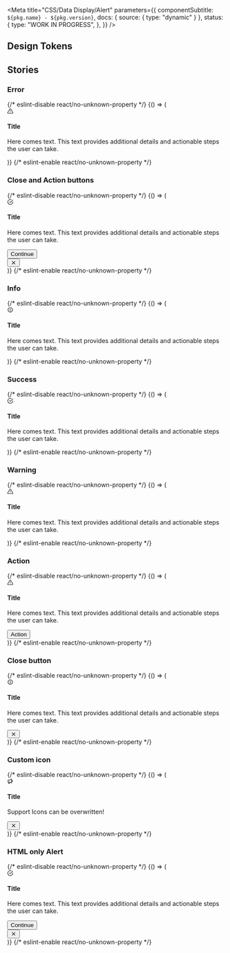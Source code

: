 

<Meta
  title="CSS/Data Display/Alert"
  parameters={{
    componentSubtitle: `${pkg.name} - ${pkg.version}`,
    docs: { source: { type: "dynamic" } },
    status: {
      type: "WORK IN PROGRESS",
    },
  }}
/>

<Description markdown={readme} />

## Design Tokens

<DesignTokenDocBlock categoryName="Alert" viewType="table" />

## Stories

### Error

<Canvas>
  {/* eslint-disable react/no-unknown-property */}
  <Story name="Error">
    {() => (
      <div class={"denhaag-alert denhaag-alert--error"}>
        <div class={"denhaag-alert__main-content"}>
          <div class={"denhaag-alert__icon"}>
            <svg
              width="1em"
              height="1em"
              viewBox="0 0 24 24"
              xmlns="http://www.w3.org/2000/svg"
              class="denhaag-icon"
              focusable="false"
              aria-hidden="true"
              shape-rendering="auto"
            >
              <g stroke="currentColor" fill="none" stroke-width="2" stroke-linecap="round" stroke-linejoin="round">
                <path d="M10.29 3.86L1.82 18a2 2 0 001.71 3h16.94a2 2 0 001.71-3L13.71 3.86a2 2 0 00-3.42 0v0zM12 17h.01M12 9v4"></path>
              </g>
            </svg>
          </div>
          <div class={"denhaag-alert__content"}>
            <h4 class={"utrecht-heading-4"}>Title</h4>
            <p class={"utrecht-paragraph"}>
              Here comes text. This text provides additional details and actionable steps the user can take.
            </p>
          </div>
        </div>
      </div>
    )}
  </Story>
  {/* eslint-enable react/no-unknown-property */}
</Canvas>

### Close and Action buttons

<Canvas>
  {/* eslint-disable react/no-unknown-property */}
  <Story name="Close and Action buttons">
    {() => (
      <div class={"denhaag-alert denhaag-alert--success"}>
        <div class={"denhaag-alert__main-content"}>
          <div class={"denhaag-alert__icon"}>
            <svg
              width="1em"
              height="1em"
              viewBox="0 0 24 24"
              xmlns="http://www.w3.org/2000/svg"
              class="denhaag-icon"
              focusable="false"
              aria-hidden="true"
              shape-rendering="auto"
            >
              <path
                d="M22 11.08V12a10 10 0 11-5.93-9.14"
                stroke="currentColor"
                fill="none"
                stroke-width="2"
                stroke-linecap="round"
                stroke-linejoin="round"
              ></path>
              <path
                d="M22 4L12 14.01l-3-3"
                stroke="currentColor"
                fill="none"
                stroke-width="2"
                stroke-linecap="round"
                stroke-linejoin="round"
              ></path>
            </svg>
          </div>
          <div class={"denhaag-alert__content"}>
            <h4 class={"utrecht-heading-4"}>Title</h4>
            <p class={"utrecht-paragraph"}>
              Here comes text. This text provides additional details and actionable steps the user can take.
            </p>
            <button class={"denhaag-button"} type="button">
              <span class={"denhaag-button__label"}>Continue</span>
            </button>
          </div>
        </div>
        <div class={"denhaag-alert__close"}>
          <button class={"denhaag-icon-button"} tabindex="0" type="button" aria-label="Close">
            <span>
              <svg
                width="1em"
                height="1em"
                viewBox="0 0 24 24"
                fill="none"
                xmlns="http://www.w3.org/2000/svg"
                class="MuiSvgIcon-root denhaag-icon"
                focusable="false"
                aria-hidden="true"
                shape-rendering="auto"
              >
                <path
                  d="M5.293 5.293a1 1 0 011.414 0L12 10.586l5.293-5.293a1 1 0 111.414 1.414L13.414 12l5.293 5.293a1 1 0 01-1.414 1.414L12 13.414l-5.293 5.293a1 1 0 01-1.414-1.414L10.586 12 5.293 6.707a1 1 0 010-1.414z"
                  fill="currentColor"
                ></path>
              </svg>
            </span>
          </button>
        </div>
      </div>
    )}
  </Story>
  {/* eslint-enable react/no-unknown-property */}
</Canvas>

### Info

<Canvas>
  {/* eslint-disable react/no-unknown-property */}
  <Story name="Info">
    {() => (
      <div class={"denhaag-alert denhaag-alert--info"}>
        <div class={"denhaag-alert__main-content"}>
          <div class={"denhaag-alert__icon"}>
            <svg
              width="1em"
              height="1em"
              viewBox="0 0 24 24"
              fill="none"
              xmlns="http://www.w3.org/2000/svg"
              class="denhaag-icon"
              focusable="false"
              aria-hidden="true"
              shape-rendering="auto"
            >
              <path
                d="M12 4a8 8 0 100 16 8 8 0 000-16zM2 12C2 6.477 6.477 2 12 2s10 4.477 10 10-4.477 10-10 10S2 17.523 2 12z"
                fill="currentColor"
              ></path>
              <path
                d="M12 10a1 1 0 011 1v6a1 1 0 11-2 0v-6a1 1 0 011-1zM13.5 7.5a1.5 1.5 0 11-3 0 1.5 1.5 0 013 0z"
                fill="currentColor"
              ></path>
            </svg>
          </div>
          <div class={"denhaag-alert__content"}>
            <h4 class={"utrecht-heading-4"}>Title</h4>
            <p class={"utrecht-paragraph"}>
              Here comes text. This text provides additional details and actionable steps the user can take.
            </p>
          </div>
        </div>
      </div>
    )}
  </Story>
  {/* eslint-enable react/no-unknown-property */}
</Canvas>

### Success

<Canvas>
  {/* eslint-disable react/no-unknown-property */}
  <Story name="Success">
    {() => (
      <div class={"denhaag-alert denhaag-alert--success"}>
        <div class={"denhaag-alert__main-content"}>
          <div class={"denhaag-alert__icon"}>
            <svg
              width="1em"
              height="1em"
              viewBox="0 0 24 24"
              xmlns="http://www.w3.org/2000/svg"
              class="denhaag-icon"
              focusable="false"
              aria-hidden="true"
              shape-rendering="auto"
            >
              <path
                d="M22 11.08V12a10 10 0 11-5.93-9.14"
                stroke="currentColor"
                fill="none"
                stroke-width="2"
                stroke-linecap="round"
                stroke-linejoin="round"
              ></path>
              <path
                d="M22 4L12 14.01l-3-3"
                stroke="currentColor"
                fill="none"
                stroke-width="2"
                stroke-linecap="round"
                stroke-linejoin="round"
              ></path>
            </svg>
          </div>
          <div class={"denhaag-alert__content"}>
            <h4 class={"utrecht-heading-4"}>Title</h4>
            <p class={"utrecht-paragraph"}>
              Here comes text. This text provides additional details and actionable steps the user can take.
            </p>
          </div>
        </div>
      </div>
    )}
  </Story>
  {/* eslint-enable react/no-unknown-property */}
</Canvas>

### Warning

<Canvas>
  {/* eslint-disable react/no-unknown-property */}
  <Story name="Warning">
    {() => (
      <div class={"denhaag-alert denhaag-alert--warning"}>
        <div class={"denhaag-alert__main-content"}>
          <div class={"denhaag-alert__icon"}>
            <svg
              width="1em"
              height="1em"
              viewBox="0 0 24 24"
              xmlns="http://www.w3.org/2000/svg"
              class="denhaag-icon"
              focusable="false"
              aria-hidden="true"
              shape-rendering="auto"
            >
              <g stroke="currentColor" fill="none" stroke-width="2" stroke-linecap="round" stroke-linejoin="round">
                <path d="M10.29 3.86L1.82 18a2 2 0 001.71 3h16.94a2 2 0 001.71-3L13.71 3.86a2 2 0 00-3.42 0v0zM12 17h.01M12 9v4"></path>
              </g>
            </svg>
          </div>
          <div class={"denhaag-alert__content"}>
            <h4 class={"utrecht-heading-4"}>Title</h4>
            <p class={"utrecht-paragraph"}>
              Here comes text. This text provides additional details and actionable steps the user can take.
            </p>
          </div>
        </div>
      </div>
    )}
  </Story>
  {/* eslint-enable react/no-unknown-property */}
</Canvas>

### Action

<Canvas>
  {/* eslint-disable react/no-unknown-property */}
  <Story name="Warning with Action">
    {() => (
      <div class={"denhaag-alert denhaag-alert--warning"}>
        <div class={"denhaag-alert__main-content"}>
          <div class={"denhaag-alert__icon"}>
            <svg
              width="1em"
              height="1em"
              viewBox="0 0 24 24"
              xmlns="http://www.w3.org/2000/svg"
              class="denhaag-icon"
              focusable="false"
              aria-hidden="true"
              shape-rendering="auto"
            >
              <g stroke="currentColor" fill="none" stroke-width="2" stroke-linecap="round" stroke-linejoin="round">
                <path d="M10.29 3.86L1.82 18a2 2 0 001.71 3h16.94a2 2 0 001.71-3L13.71 3.86a2 2 0 00-3.42 0v0zM12 17h.01M12 9v4"></path>
              </g>
            </svg>
          </div>
          <div class={"denhaag-alert__content"}>
            <h4 class={"utrecht-heading-4"}>Title</h4>
            <p class={"utrecht-paragraph"}>
              Here comes text. This text provides additional details and actionable steps the user can take.
            </p>
            <button class={"denhaag-button"} type="button">
              <span class={"denhaag-button__label"}>Action</span>
            </button>
          </div>
        </div>
      </div>
    )}
  </Story>
  {/* eslint-enable react/no-unknown-property */}
</Canvas>

### Close button

<Canvas>
  {/* eslint-disable react/no-unknown-property */}
  <Story name="Close button">
    {() => (
      <div class={"denhaag-alert denhaag-alert--info"}>
        <div class={"denhaag-alert__main-content"}>
          <div class={"denhaag-alert__icon"}>
            <svg
              width="1em"
              height="1em"
              viewBox="0 0 24 24"
              fill="none"
              xmlns="http://www.w3.org/2000/svg"
              class="denhaag-icon"
              focusable="false"
              aria-hidden="true"
              shape-rendering="auto"
            >
              <path
                d="M12 4a8 8 0 100 16 8 8 0 000-16zM2 12C2 6.477 6.477 2 12 2s10 4.477 10 10-4.477 10-10 10S2 17.523 2 12z"
                fill="currentColor"
              ></path>
              <path
                d="M12 10a1 1 0 011 1v6a1 1 0 11-2 0v-6a1 1 0 011-1zM13.5 7.5a1.5 1.5 0 11-3 0 1.5 1.5 0 013 0z"
                fill="currentColor"
              ></path>
            </svg>
          </div>
          <div class={"denhaag-alert__content"}>
            <h4 class={"utrecht-heading-4"}>Title</h4>
            <p class={"utrecht-paragraph"}>
              Here comes text. This text provides additional details and actionable steps the user can take.
            </p>
          </div>
        </div>
        <div class={"denhaag-alert__close"}>
          <button class={"denhaag-icon-button"} tabindex="0" type="button" aria-label="Close">
            <span>
              <svg
                width="1em"
                height="1em"
                viewBox="0 0 24 24"
                fill="none"
                xmlns="http://www.w3.org/2000/svg"
                class="denhaag-icon"
                focusable="false"
                aria-hidden="true"
                shape-rendering="auto"
              >
                <path
                  d="M5.293 5.293a1 1 0 011.414 0L12 10.586l5.293-5.293a1 1 0 111.414 1.414L13.414 12l5.293 5.293a1 1 0 01-1.414 1.414L12 13.414l-5.293 5.293a1 1 0 01-1.414-1.414L10.586 12 5.293 6.707a1 1 0 010-1.414z"
                  fill="currentColor"
                ></path>
              </svg>
            </span>
          </button>
        </div>
      </div>
    )}
  </Story>
  {/* eslint-enable react/no-unknown-property */}
</Canvas>

### Custom icon

<Canvas>
  {/* eslint-disable react/no-unknown-property */}
  <Story name="Custom icon">
    {() => (
      <div class={"denhaag-alert denhaag-alert--info"}>
        <div class={"denhaag-alert__main-content"}>
          <div class={"denhaag-alert__icon"}>
            <svg
              width="1em"
              height="1em"
              viewBox="0 0 24 24"
              fill="none"
              xmlns="http://www.w3.org/2000/svg"
              class="denhaag-icon"
              focusable="false"
              aria-hidden="true"
              shape-rendering="auto"
            >
              <path
                d="M17.502 2.135A1 1 0 0118 3v4c1.185 0 2.25.516 2.981 1.333A3.989 3.989 0 0122 11c0 1.024-.386 1.96-1.019 2.667A3.993 3.993 0 0118 15v4a1 1 0 01-1.496.868L10 16.152V21a1 1 0 01-1 1H5a1 1 0 01-1-1v-5a2 2 0 01-2-2V8a2 2 0 012-2h5.734l6.77-3.868a1 1 0 01.998.003zM10 14a1 1 0 01.496.132L16 17.277V4.723l-5.504 3.145A1 1 0 0110 8H4v6h6zm-4 2v4h2v-4H6zm12-3c.592 0 1.123-.256 1.491-.667.317-.354.509-.82.509-1.333s-.192-.979-.509-1.333A1.993 1.993 0 0018 9v4z"
                fill="currentColor"
              ></path>
            </svg>
          </div>
          <div class={"denhaag-alert__content"}>
            <h4 class={"utrecht-heading-4"}>Title</h4>
            <p class={"utrecht-paragraph"}>Support Icons can be overwritten!</p>
          </div>
        </div>
        <div class={"denhaag-alert__close"}>
          <button class={"denhaag-icon-button"} tabindex="0" type="button" aria-label="Close">
            <span>
              <svg
                width="1em"
                height="1em"
                viewBox="0 0 24 24"
                fill="none"
                xmlns="http://www.w3.org/2000/svg"
                class="denhaag-icon"
                focusable="false"
                aria-hidden="true"
                shape-rendering="auto"
              >
                <path
                  d="M5.293 5.293a1 1 0 011.414 0L12 10.586l5.293-5.293a1 1 0 111.414 1.414L13.414 12l5.293 5.293a1 1 0 01-1.414 1.414L12 13.414l-5.293 5.293a1 1 0 01-1.414-1.414L10.586 12 5.293 6.707a1 1 0 010-1.414z"
                  fill="currentColor"
                ></path>
              </svg>
            </span>
          </button>
        </div>
      </div>
    )}
  </Story>
  {/* eslint-enable react/no-unknown-property */}
</Canvas>

### HTML only Alert

<Canvas>
  {/* eslint-disable react/no-unknown-property */}
  <Story name="HTML Alert">
    {() => (
      <div class={"denhaag-alert denhaag-alert--success"}>
        <div class={"denhaag-alert__main-content"}>
          <div class={"denhaag-alert__icon"}>
            <svg
              width="1em"
              height="1em"
              viewBox="0 0 24 24"
              xmlns="http://www.w3.org/2000/svg"
              class="denhaag-icon"
              focusable="false"
              aria-hidden="true"
              shape-rendering="auto"
            >
              <path
                d="M22 11.08V12a10 10 0 11-5.93-9.14"
                stroke="currentColor"
                fill="none"
                stroke-width="2"
                stroke-linecap="round"
                stroke-linejoin="round"
              ></path>
              <path
                d="M22 4L12 14.01l-3-3"
                stroke="currentColor"
                fill="none"
                stroke-width="2"
                stroke-linecap="round"
                stroke-linejoin="round"
              ></path>
            </svg>
          </div>
          <div class={"denhaag-alert__content"}>
            <h4 class={"utrecht-heading-4"}>Title</h4>
            <p class={"utrecht-paragraph"}>
              Here comes text. This text provides additional details and actionable steps the user can take.
            </p>
            <button
              class={"denhaag-button denhaag-button--primary-action denhaag-button--medium"}
              tabindex="0"
              type="button"
            >
              <span class={"denhaag-button__label"}>Continue</span>
            </button>
          </div>
        </div>
        <div class={"denhaag-alert__close"}>
          <button class={"denhaag-icon-button"} tabindex="0" type="button" aria-label="Close">
            <span class={"denhaag-icon-button__label"}>
              <svg
                width="1em"
                height="1em"
                viewBox="0 0 24 24"
                fill="none"
                xmlns="http://www.w3.org/2000/svg"
                class="denhaag-icon"
                focusable="false"
                aria-hidden="true"
                shape-rendering="auto"
              >
                <path
                  d="M5.293 5.293a1 1 0 011.414 0L12 10.586l5.293-5.293a1 1 0 111.414 1.414L13.414 12l5.293 5.293a1 1 0 01-1.414 1.414L12 13.414l-5.293 5.293a1 1 0 01-1.414-1.414L10.586 12 5.293 6.707a1 1 0 010-1.414z"
                  fill="currentColor"
                ></path>
              </svg>
            </span>
          </button>
        </div>
      </div>
    )}
  </Story>
  {/* eslint-enable react/no-unknown-property */}
</Canvas>
